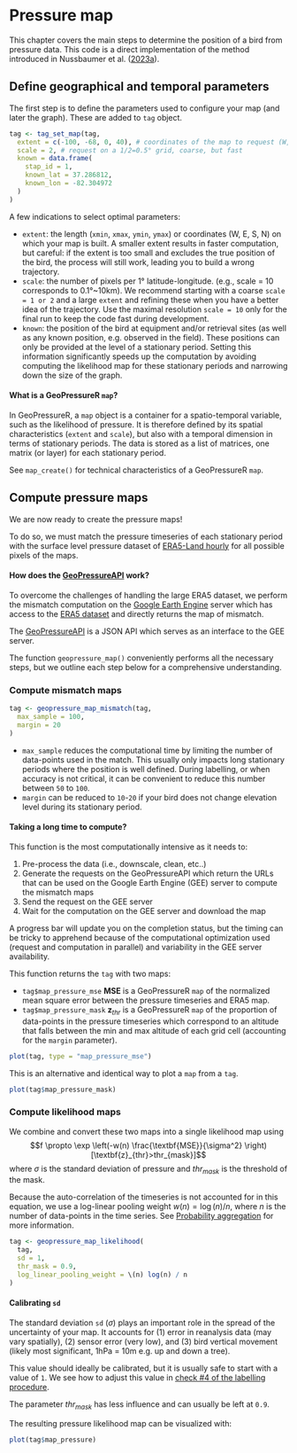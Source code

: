 # Pressure map

This chapter covers the main steps to determine the position of a bird from pressure data. This code is a direct implementation of the method introduced in Nussbaumer et al. (<a href="https://doi.org/10.1111/2041-210X.14043" target="_blank">2023a</a>).

## Define geographical and temporal parameters

The first step is to define the parameters used to configure your map (and later the graph). These are added to `tag` object.

```r
tag <- tag_set_map(tag,
  extent = c(-100, -68, 0, 40), # coordinates of the map to request (W, E, S, N)
  scale = 2, # request on a 1/2=0.5° grid, coarse, but fast
  known = data.frame(
    stap_id = 1,
    known_lat = 37.286812,
    known_lon = -82.304972
  )
)
```

A few indications to select optimal parameters:

- `extent`: the length (`xmin`, `xmax`, `ymin`, `ymax`) or coordinates (W, E, S, N) on which your map is built. A smaller extent results in faster computation, but careful: if the extent is too small and excludes the true position of the bird, the process will still work, leading you to build a wrong trajectory.
- `scale`: the number of pixels per 1° latitude-longitude. (e.g., scale = 10 corresponds to 0.1°\~10km). We recommend starting with a coarse `scale = 1 or 2` and a large `extent` and refining these when you have a better idea of the trajectory. Use the maximal resolution `scale = 10` only for the final run to keep the code fast during development.
- `known`: the position of the bird at equipment and/or retrieval sites (as well as any known position, e.g. observed in the field). These positions can only be provided at the level of a stationary period. Setting this information significantly speeds up the computation by avoiding computing the likelihood map for these stationary periods and narrowing down the size of the graph.

::: {.alert .alert-info role="alert"}
<h4 class="alert-heading mt-2"><strong>What is a GeoPressureR  `map`?</strong></h4>
In GeoPressureR, a `map` object is a container for a spatio-temporal variable, such as the likelihood of pressure. It is therefore defined by its spatial characteristics (`extent` and `scale`), but also with a temporal dimension in terms of stationary periods. The data is stored as a list of matrices, one matrix (or layer) for each stationary period.

See `map_create()` for technical characteristics of a GeoPressureR `map`.
:::

## Compute pressure maps

We are now ready to create the pressure maps! 

To do so, we must match the pressure timeseries of each stationary period with the surface level pressure dataset of <a href="https://doi.org/10.24381/cds.e2161bac" target="_blank">ERA5-Land hourly</a> for all possible pixels of the maps. 

::: {.alert .alert-warning role="alert"}
<h4 class="alert-heading mt-2">
<strong>How does the [GeoPressureAPI](https://github.com/Rafnuss/GeoPressureAPI) work?</strong>
</h4>

To overcome the challenges of handling the large ERA5 dataset, we perform the mismatch computation on the <a href="https://developers.google.com/earth-engine/" target="_blank">Google Earth Engine</a> server which has access to the <a href="https://developers.google.com/earth-engine/datasets/catalog/ECMWF_ERA5_LAND_HOURLY" target="_blank">ERA5 dataset</a> and directly returns the map of mismatch. 

The <a href="https://github.com/Rafnuss/GeoPressureAPI" target="_blank">GeoPressureAPI</a> is a JSON API which serves as an interface to the GEE server.
:::

The function `geopressure_map()` conveniently performs all the necessary steps, but we outline each step below for a comprehensive understanding.

### Compute mismatch maps

```r
tag <- geopressure_map_mismatch(tag,
  max_sample = 100,
  margin = 20
)
```

- `max_sample` reduces the computational time by limiting the number of data-points used in the match. This usually only impacts long stationary periods where the position is well defined. During labelling, or when accuracy is not critical, it can be convenient to reduce this number between `50` to `100`.
- `margin` can be reduced to `10`-`20` if your bird does not change elevation level during its stationary period.

::: {.alert .alert-warning role="alert"}
<h4 class="alert-heading mt-2"><strong>Taking a long time to compute?</strong></h4>

This function is the most computationally intensive as it needs to: 

1. Pre-process the data (i.e., downscale, clean, etc..) 
2. Generate the requests on the GeoPressureAPI which return the URLs that can be used on the Google Earth Engine (GEE) server to compute the mismatch maps
3. Send the request on the GEE server
4. Wait for the computation on the GEE server and download the map

A progress bar will update you on the completion status, but the timing can be tricky to apprehend because of the computational optimization used (request and computation in parallel) and variability in the GEE server availability.
:::

This function returns the `tag` with two maps:

-   `tag$map_pressure_mse` $\textbf{MSE}$ is a GeoPressureR `map` of the normalized mean square error between the pressure timeseries and ERA5 map.
-   `tag$map_pressure_mask` $\textbf{z}_{thr}$ is a GeoPressureR `map` of the proportion of data-points in the pressure timeseries which correspond to an altitude that falls between the min and max altitude of each grid cell (accounting for the `margin` parameter).

```r
plot(tag, type = "map_pressure_mse")
```

This is an alternative and identical way to plot a `map` from a `tag`.

```r
plot(tag$map_pressure_mask)
```

### Compute likelihood maps

We combine and convert these two maps into a single likelihood map using $$f \propto \exp \left(-w(n) \frac{\textbf{MSE}}{\sigma^2} \right) [\textbf{z}_{thr}>thr_{mask}]$$ where $\sigma$ is the standard deviation of pressure and $thr_{mask}$ is the threshold of the mask. 

Because the auto-correlation of the timeseries is not accounted for in this equation, we use a log-linear pooling weight $w(n)=\log(n)/n$, where $n$ is the number of data-points in the time series. See [Probability aggregation](probability-aggregation.html#gaussian-likelihood-function) for more information. 

```r
tag <- geopressure_map_likelihood(
  tag,
  sd = 1,
  thr_mask = 0.9,
  log_linear_pooling_weight = \(n) log(n) / n
)
```

::: {.alert .alert-warning role="alert"}
<h4 class="alert-heading mt-2"><strong>Calibrating `sd`</strong></h4>

The standard deviation `sd` ($\sigma$) plays an important role in the spread of the uncertainty of your map. It accounts for (1) error in reanalysis data (may vary spatially), (2) sensor error (very low), and (3) bird vertical movement (likely most significant, 1hPa = 10m e.g. up and down a tree). 

This value should ideally be calibrated, but it is usually safe to start with a value of `1`. We see how to adjust this value in [check #4 of the labelling procedure](labelling-tracks.html#check-4-histogram-of-pressure-error). 

The parameter $thr_{mask}$ has less influence and can usually be left at `0.9`.
:::

The resulting pressure likelihood map can be visualized with:

```r
plot(tag$map_pressure)
```
